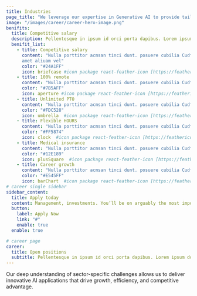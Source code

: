 ```yaml
---
title: Industries
page_title: "We leverage our expertise in Generative AI to provide tailored solutions across a wide range of industries."
image: "/images/career/career-hero-image.png"
benifits:
  title: Competitive salary
  description: Pellentesque in ipsum id orci porta dapibus. Lorem ipsum dolor amet, consectetur adipiscing elit. Praesent sapien massa, convallis a pellentesque
  benifit_list:
    - title: Competitive salary
      content: "Nulla porttitor acmsan tinci dunt. posuere cubilia Cudfrae Donec velit neque, autor sit
      amet aliuam vel"
      color: "#24A1FF"
      icon: briefcase #icon package react-feather-icon [https://feathericons.com]
    - title: 100% remote
      content: "Nulla porttitor acmsan tinci dunt. posuere cubilia Cudfrae Donec velit neque, autor sit amet aliuam vel"
      color: "#7B5AFF"
      icon: aperture #icon package react-feather-icon [https://feathericons.com]
    - title: Unlimited PTO
      content: "Nulla porttitor acmsan tinci dunt. posuere cubilia Cudfrae Donec velit neque, autor sit amet aliuam vel"
      color: "#FDC528"
      icon: umbrella  #icon package react-feather-icon [https://feathericons.com]
    - title: Flexible HOURS
      content: "Nulla porttitor acmsan tinci dunt. posuere cubilia Cudfrae Donec velit neque, autor sit amet aliuam vel"
      color: "#FF5874"
      icon: clock  #icon package react-feather-icon [https://feathericons.com]
    - title: Medical insurance
      content: "Nulla porttitor acmsan tinci dunt. posuere cubilia Cudfrae Donec velit neque, autor sit amet aliuam vel"
      color: "#12E189"
      icon: plusSquare  #icon package react-feather-icon [https://feathericons.com]
    - title: Career growth
      content: "Nulla porttitor acmsan tinci dunt. posuere cubilia Cudfrae Donec velit neque, autor sit amet aliuam vel"
      color: "#E545FF"
      icon: barChart  #icon package react-feather-icon [https://feathericons.com]
# career single sidebar
sidebar_content:
  title: Apply today
  content: Management, investments. You’ll be on arguably the most important position at the company the front lines helping
  button:
    label: Apply Now
    link: "#"
    enable: true
  enable: true

# career page
career:
  title: Open positions
  subtitle: Pellentesque in ipsum id orci porta dapibus. Lorem ipsum dolor amet, consectetur <br/> adipiscing elit. Praesent sapien massa, convallis
---
```


Our deep understanding of sector-specific challenges allows us to deliver<br />innovative AI applications that drive growth, efficiency, and competitive advantage.
